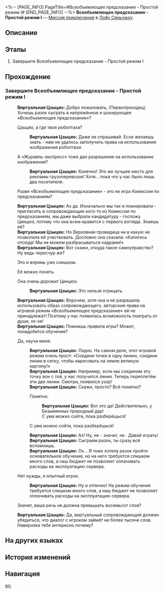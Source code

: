 <%-- [PAGE_INFO]
PageTitle=#Всеобъемлющее предсказание - Простой режим I#
[END_PAGE_INFO] --%>
{{Дополнить|Диалоги.}}
{{Миссия Инфобокс
|id              = 8025222
|Название        = 
|Изображение     = Миссия Всеобъемлющее предсказание - Простой режим I.png
|Тип             = Миссия приключения
|Событие         = 
|Глава           = 
|Условия         = 
|Персонажи       = Виртуальная Цзыцяо; Первопроходец
|СтартЛокация    = [[Лофу Сяньчжоу]] — [[Комиссия по предсказаниям]]
|Мир             = Лофу Сяньчжоу
|Предыдущая      = 
|Следующая       = 
|Награды         = 
}}
'''Всеобъемлющее предсказание - Простой режим I''' — [[Миссия приключения]] в [[Лофу Сяньчжоу]].

==Описание==
{{Описание|<!--официальное описание из Перекрёстка судеб-->}}

==Этапы==
# Завершите Всеобъемлющее предсказание - Простой режим I

==Прохождение==
{{Дополнить}}
===Завершите Всеобъемлющее предсказание - Простой режим I===
{{Описание миссии|тип=Миссия приключения|локация=Комиссия по предсказаниям|Завершите Всеобъемлющее предсказание - Простой режим I}}
{{Диалог Начало}}
:{{tx}}
:'''Виртуальная Цзыцяо:''' Добро пожаловать, (Первопроходец). Хочешь разок сыграть в напряжённое и шокирующее «Всеобъемлющее предсказание»?
:{{Диалог|Стрелка}} Цзыцяо, а где твоя робоптаха?
::'''Виртуальная Цзыцяо:''' Даже не спрашивай. Если желаешь знать - нам не удалось заполучить права на использование изображения робоптахи.
:{{Диалог|Стрелка}} А «Журавль-экспресс» тоже дал разрешение на использование изображения?
::'''Виртуальная Цзыцяо:''' Конечно! Это же лучшее место для рекламы грузоперевозок! Хотя... пока что у нас было лишь два посетителя.
:{{tx}}
:{{Диалог|Стрелка}} Разве «Всеобъемлющее предсказание» - это не игра Комиссии по предсказаниям?
:'''Виртуальная Цзыцяо:''' Ах да. Изначально мы так и планировали - пригласить в сопровождающие кого-то из Комиссии по предсказаниям, мы даже выбрали кандидатуру - госпожу Цинцюэ, потому что она всем нравится с первого взгляда. Знаешь её?
:'''Виртуальная Цзыцяо:''' Но Верховная провидица ни в какую не позволила ей участвовать. Дословно она сказала: «Катитесь отсюда! Мы не можем разбрасываться кадрами!»
:'''Виртуальная Цзыцяо:''' Вот скажи, откуда такое самоуправство? Ну ведь чересчур же?
:{{Диалог|Стрелка}} Это и впрямь уже слишком.
:{{Диалог|Стрелка}} Её можно понять.
:{{Диалог|Стрелка}} Она очень дорожит Цинцюэ.
::'''Виртуальная Цзыцяо:''' Это нельзя отрицать.
:'''Виртуальная Цзыцяо:''' Впрочем, хотя она и не разрешила использовать образ сопровождающего, авторские права на игровой режим «Всеобъемлющее предсказание» ей не принадлежат! Поэтому у нас появилась возможность поиграть от души, хе-хе!
:'''Виртуальная Цзыцяо:''' Помнишь правила игры? Может, понадобится обучение?
:{{Диалог|Стрелка}} Да, научи меня.
::'''Виртуальная Цзыцяо:''' Ладно. На самом деле, этот игровой режим очень прост: «Соедини точки в одну линию, соедини линии в сетку, чтобы нарисовать на земле великую картину!»
::'''Виртуальная Цзыцяо:''' Например, если мы соединим эту точку вон с той, у нас получится линия. Теперь переплетём эти две линии. Смотри, появился узор!
::'''Виртуальная Цзыцяо:''' Скажи, просто? Всё понятно?
::{{Диалог|Стрелка}} Понятно.
:::'''Виртуальная Цзыцяо:''' Вот это да! Действительно, у Безымянных природный дар!
:::С ума можно сойти, пока разберёшься!
::{{Диалог|Стрелка}} С ума можно сойти, пока разберёшься!
::'''Виртуальная Цзыцяо:''' Ах! Ну, не {{MC|ж=поняла|м=понял}} - значит, не {{MC|ж=поняла|м=понял}}. Давай играть!
::'''Виртуальная Цзыцяо:''' Сыграем разок, ты сразу всё вспомнишь.
::'''Виртуальная Цзыцяо:''' Ох... Я тоже хотела разок пройти основательное обучение, но на него требуется слишком много слов, а наш бюджет не позволяет оплачивать расходы на эксплуатацию сервера.
:{{Диалог|Стрелка}} Нет нужды, я опытный игрок.
::'''Виртуальная Цзыцяо:''' Ну и отлично! На режим обучения требуется слишком много слов, а наш бюджет не позволяет оплачивать расходы на эксплуатацию сервера.
:{{tx}}
:{{Диалог|Стрелка}} Значит, ваша речь не должна превышать восемьсот слов?
:'''Виртуальная Цзыцяо:''' Да, виртуальный сопровождающий должен убедиться, что диалог с игроком займёт не более тысячи слов. Наверняка тебе интересно почему?
:{{tx}}
{{Диалог Конец}}

==На других языках==
{{На других языках
|en   = Mutare Magnus Easy Mode I
|zhs  = 「大衍万象」简单模式I
|zht  = 「大衍萬象」簡單模式I
|ja   = 「大衍万象」難易度・簡単I
|ko   = 「대연만상」 쉬움 모드 I
|es   = Mutare Magnus: modo fácil&nbsp;I
|fr   = Mode facile I de Mutare Magnus
|ru   = Всеобъемлющее предсказание - Простой режим I
|th   = Mutare Magnus โหมดง่าย I
|vi   = "Vạn Tượng Tối Thượng" Chế Độ Dễ I
|de   = Allumfassende Weissagung – Leichter Modus I
|id   = "Mutare Magnus" Mode Gampang I
|pt   = Mutare Magnus - Modo Fácil I
}}

==История изменений==
{{История изменений|3.5}}

==Навигация==
{{Миссия приключения Навбокс|Глава }}

[[en:]]
